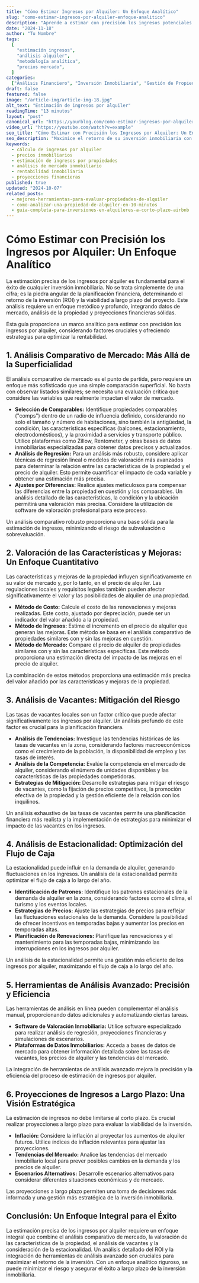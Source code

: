 ```yaml
---
title: "Cómo Estimar Ingresos por Alquiler: Un Enfoque Analítico"
slug: "como-estimar-ingresos-por-alquiler-enfoque-analitico"
description: "Aprende a estimar con precisión los ingresos potenciales de una propiedad en alquiler utilizando datos y métodos analíticos."
date: "2024-11-18"
author: "Tu Nombre"
tags:
  [
    "estimación ingresos",
    "análisis alquiler",
    "metodología analítica",
    "precios mercado",
  ]
categories:
  ["Análisis Financiero", "Inversión Inmobiliaria", "Gestión de Propiedades"]
draft: false
featured: false
image: "/article-img/article-img-18.jpg"
alt_text: "Estimación de ingresos por alquiler"
readingTime: "13 minutos"
layout: "post"
canonical_url: "https://yourblog.com/como-estimar-ingresos-por-alquiler-enfoque-analitico"
video_url: "https://youtube.com/watch?v=example"
seo_title: "Cómo Estimar con Precisión los Ingresos por Alquiler: Un Enfoque Analítico"
seo_description: "Maximice el retorno de su inversión inmobiliaria con nuestra guía analítica para estimar los ingresos por alquiler.  Cubrimos análisis de mercado profundo, gestión de vacantes, estrategias de precios y proyecciones financieras."
keywords:
  - cálculo de ingresos por alquiler
  - precios inmobiliarios
  - estimación de ingresos por propiedades
  - análisis de mercado inmobiliario
  - rentabilidad inmobiliaria
  - proyecciones financieras
published: true
updated: "2024-10-07"
related_posts:
  - mejores-herramientas-para-evaluar-propiedades-de-alquiler
  - como-analizar-una-propiedad-de-alquiler-en-10-minutos
  - guia-completa-para-inversiones-en-alquileres-a-corto-plazo-airbnb
---
```



# Cómo Estimar con Precisión los Ingresos por Alquiler: Un Enfoque Analítico

La estimación precisa de los ingresos por alquiler es fundamental para el éxito de cualquier inversión inmobiliaria. No se trata simplemente de una cifra; es la piedra angular de la planificación financiera, <Link href="/blog/evaluando-roi-en-propiedades-de-alquiler">determinando el retorno de la inversión (ROI)</Link> y la viabilidad a largo plazo del proyecto. Este análisis requiere un enfoque metódico y profundo, integrando datos de mercado, análisis de la propiedad y proyecciones financieras sólidas.

Esta guía proporciona un marco analítico para estimar con precisión los ingresos por alquiler, considerando factores cruciales y ofreciendo estrategias para optimizar la rentabilidad.

## 1. Análisis Comparativo de Mercado: Más Allá de la Superficialidad

El análisis comparativo de mercado es el punto de partida, pero requiere un enfoque más sofisticado que una simple comparación superficial. No basta con observar listados similares; se necesita una evaluación crítica que considere las variables que realmente impactan el valor de mercado.

- **Selección de Comparables:** Identifique propiedades comparables ("comps") dentro de un radio de influencia definido, considerando no solo el tamaño y número de habitaciones, sino también la antigüedad, la condición, las características específicas (balcones, estacionamiento, electrodomésticos), y la proximidad a servicios y transporte público. Utilice plataformas como Zillow, Rentometer, y otras bases de datos inmobiliarias especializadas para obtener datos precisos y actualizados.
- **Análisis de Regresión:** Para un análisis más robusto, considere aplicar técnicas de regresión lineal o modelos de valoración más avanzados para determinar la relación entre las características de la propiedad y el precio de alquiler. Esto permite cuantificar el impacto de cada variable y obtener una estimación más precisa.
- **Ajustes por Diferencias:** Realice ajustes meticulosos para compensar las diferencias entre la propiedad en cuestión y los comparables. Un análisis detallado de las características, la condición y la ubicación permitirá una valoración más precisa. Considere la utilización de software de valoración profesional para este proceso.

Un análisis comparativo robusto proporciona una base sólida para la estimación de ingresos, minimizando el riesgo de subvaluación o sobrevaluación.

## 2. Valoración de las Características y Mejoras: Un Enfoque Cuantitativo

Las características y mejoras de la propiedad influyen significativamente en su valor de mercado y, por lo tanto, en el precio de alquiler. <Link href="/blog/navegando-regulaciones-locales-alquileres-corto-plazo-espana">Las regulaciones locales y requisitos legales</Link> también pueden afectar significativamente el valor y las posibilidades de alquiler de una propiedad.

- **Método de Costo:** Calcule el costo de las renovaciones y mejoras realizadas. Este costo, ajustado por depreciación, puede ser un indicador del valor añadido a la propiedad.
- **Método de Ingresos:** Estime el incremento en el precio de alquiler que generan las mejoras. Este método se basa en el análisis comparativo de propiedades similares con y sin las mejoras en cuestión.
- **Método de Mercado:** Compare el precio de alquiler de propiedades similares con y sin las características específicas. Este método proporciona una estimación directa del impacto de las mejoras en el precio de alquiler.

La combinación de estos métodos proporciona una estimación más precisa del valor añadido por las características y mejoras de la propiedad.

## 3. Análisis de Vacantes: Mitigación del Riesgo

Las tasas de vacantes locales son un factor crítico que puede afectar significativamente los ingresos por alquiler. Un análisis profundo de este factor es crucial para la planificación financiera.

- **Análisis de Tendencias:** Investigue las tendencias históricas de las tasas de vacantes en la zona, considerando factores macroeconómicos como el crecimiento de la población, la disponibilidad de empleo y las tasas de interés.
- **Análisis de la Competencia:** Evalúe la competencia en el mercado de alquiler, considerando el número de unidades disponibles y las características de las propiedades competidoras.
- **Estrategias de Mitigación:** Desarrolle estrategias para mitigar el riesgo de vacantes, como la fijación de precios competitivos, la promoción efectiva de la propiedad y la gestión eficiente de la relación con los inquilinos.

Un análisis exhaustivo de las tasas de vacantes permite una planificación financiera más realista y la implementación de estrategias para minimizar el impacto de las vacantes en los ingresos.

## 4. Análisis de Estacionalidad: Optimización del Flujo de Caja

La estacionalidad puede influir en la demanda de alquiler, generando fluctuaciones en los ingresos. Un análisis de la estacionalidad permite optimizar el flujo de caja a lo largo del año.

- **Identificación de Patrones:** Identifique los patrones estacionales de la demanda de alquiler en la zona, considerando factores como el clima, el turismo y los eventos locales.
- **Estrategias de Precios:** Ajuste las estrategias de precios para reflejar las fluctuaciones estacionales de la demanda. Considere la posibilidad de ofrecer incentivos en temporadas bajas y aumentar los precios en temporadas altas.
- **Planificación de Renovaciones:** Planifique las renovaciones y el mantenimiento para las temporadas bajas, minimizando las interrupciones en los ingresos por alquiler.

Un análisis de la estacionalidad permite una gestión más eficiente de los ingresos por alquiler, maximizando el flujo de caja a lo largo del año.

## 5. Herramientas de Análisis Avanzado: Precisión y Eficiencia

Las herramientas de análisis en línea pueden complementar el análisis manual, proporcionando datos adicionales y automatizando ciertas tareas.

- **Software de Valoración Inmobiliaria:** Utilice software especializado para realizar análisis de regresión, proyecciones financieras y simulaciones de escenarios.
- **Plataformas de Datos Inmobiliarios:** Acceda a bases de datos de mercado para obtener información detallada sobre las tasas de vacantes, los precios de alquiler y las tendencias del mercado.

La integración de herramientas de análisis avanzado mejora la precisión y la eficiencia del proceso de estimación de ingresos por alquiler.

## 6. Proyecciones de Ingresos a Largo Plazo: Una Visión Estratégica

La estimación de ingresos no debe limitarse al corto plazo. Es crucial realizar proyecciones a largo plazo para evaluar la viabilidad de la inversión.

- **Inflación:** Considere la inflación al proyectar los aumentos de alquiler futuros. Utilice índices de inflación relevantes para ajustar las proyecciones.
- **Tendencias del Mercado:** Analice las tendencias del mercado inmobiliario local para prever posibles cambios en la demanda y los precios de alquiler.
- **Escenarios Alternativos:** Desarrolle escenarios alternativos para considerar diferentes situaciones económicas y de mercado.

Las proyecciones a largo plazo permiten una toma de decisiones más informada y una gestión más estratégica de la inversión inmobiliaria.

## Conclusión: Un Enfoque Integral para el Éxito

La estimación precisa de los ingresos por alquiler requiere un enfoque integral que combine el análisis comparativo de mercado, la valoración de las características de la propiedad, el análisis de vacantes y la consideración de la estacionalidad. <Link href="/blog/evaluando-roi-en-propiedades-de-alquiler">Un análisis detallado del ROI</Link> y la integración de herramientas de análisis avanzado son cruciales para maximizar el retorno de la inversión. Con un enfoque analítico riguroso, se puede minimizar el riesgo y asegurar el éxito a largo plazo de la inversión inmobiliaria.
